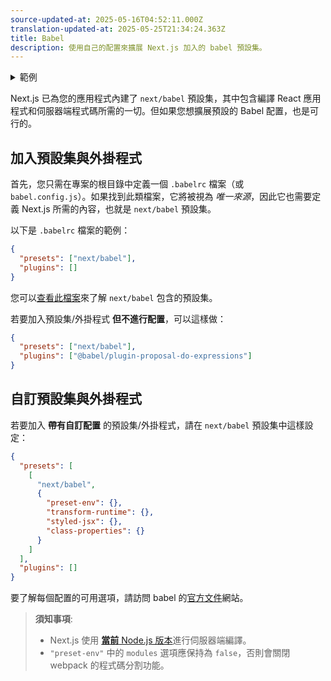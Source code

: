 ```yaml
---
source-updated-at: 2025-05-16T04:52:11.000Z
translation-updated-at: 2025-05-25T21:34:24.363Z
title: Babel
description: 使用自己的配置來擴展 Next.js 加入的 babel 預設集。
---
```


<details>
  <summary>範例</summary>

- [自訂 babel 配置](https://github.com/vercel/next.js/tree/canary/examples/with-custom-babel-config)

</details>

Next.js 已為您的應用程式內建了 `next/babel` 預設集，其中包含編譯 React 應用程式和伺服器端程式碼所需的一切。但如果您想擴展預設的 Babel 配置，也是可行的。

## 加入預設集與外掛程式

首先，您只需在專案的根目錄中定義一個 `.babelrc` 檔案（或 `babel.config.js`）。如果找到此類檔案，它將被視為 _唯一來源_，因此它也需要定義 Next.js 所需的內容，也就是 `next/babel` 預設集。

以下是 `.babelrc` 檔案的範例：

```json filename=".babelrc"
{
  "presets": ["next/babel"],
  "plugins": []
}
```

您可以[查看此檔案](https://github.com/vercel/next.js/blob/canary/packages/next/src/build/babel/preset.ts)來了解 `next/babel` 包含的預設集。

若要加入預設集/外掛程式 **但不進行配置**，可以這樣做：

```json filename=".babelrc"
{
  "presets": ["next/babel"],
  "plugins": ["@babel/plugin-proposal-do-expressions"]
}
```

## 自訂預設集與外掛程式

若要加入 **帶有自訂配置** 的預設集/外掛程式，請在 `next/babel` 預設集中這樣設定：

```json filename=".babelrc"
{
  "presets": [
    [
      "next/babel",
      {
        "preset-env": {},
        "transform-runtime": {},
        "styled-jsx": {},
        "class-properties": {}
      }
    ]
  ],
  "plugins": []
}
```

要了解每個配置的可用選項，請訪問 babel 的[官方文件](https://babeljs.io/docs/)網站。

> **須知事項**:
>
> - Next.js 使用 [**當前** Node.js 版本](https://github.com/nodejs/release#release-schedule)進行伺服器端編譯。
> - `"preset-env"` 中的 `modules` 選項應保持為 `false`，否則會關閉 webpack 的程式碼分割功能。